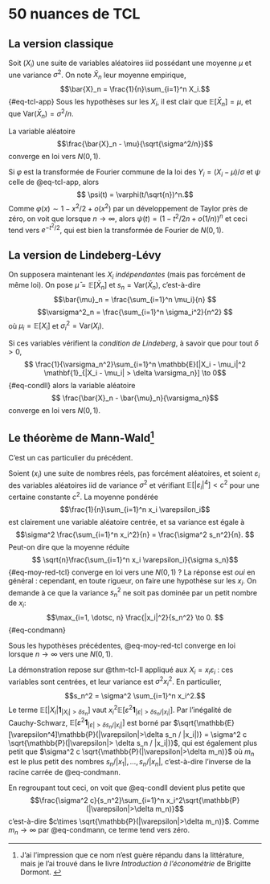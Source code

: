 # 50 nuances de TCL {#sec-tcl}

## La version classique


Soit $(X_i)$ une suite de variables aléatoires iid possédant une moyenne $\mu$ et une variance $\sigma^2$. On note $\bar{X}_n$ leur moyenne empirique, 
$$\bar{X}_n = \frac{1}{n}\sum_{i=1}^n X_i.$${#eq-tcl-app}
Sous les hypothèses sur les $X_i$, il est clair que $\mathbb{E}[\bar{X}_n] = \mu$, et que $\mathrm{Var}(\bar{X}_n) = \sigma^2/n$. 

:::{#thm-tcl_app}

La variable aléatoire $$\frac{\bar{X}_n - \mu}{\sqrt{\sigma^2/n}}$$ converge en loi vers $N(0,1)$. 

:::

:::{.proof}
Si $\varphi$ est la transformée de Fourier commune de la loi des $Y_i = (X_i - \mu)/\sigma$ et $\psi$ celle de @eq-tcl-app, alors 
$$ \psi(t) = \varphi(t/\sqrt{n})^n.$$
Comme $\varphi(x) \sim 1 - x^2/2 + o(x^2)$ par un développement de Taylor près de zéro, on voit que lorsque $n\to\infty$, alors $\psi(t) = (1 - t^2 / 2n + o(1/n))^n$ et ceci tend vers $e^{-t^2/2}$, qui est bien la transformée de Fourier de $N(0,1)$. 

:::

## La version de Lindeberg-Lévy

On supposera maintenant les $X_i$ *indépendantes* (mais pas forcément de même loi). On pose $\bar{\mu} = \mathbb{E}[\bar{X}_n]$ et $s_n = \mathrm{Var}(\bar{X}_n)$, c'est-à-dire
$$\bar{\mu}_n = \frac{\sum_{i=1}^n \mu_i}{n} $$
$$\varsigma^2_n = \frac{\sum_{i=1}^n \sigma_i^2}{n^2} $$
où $\mu_i= \mathbb{E}[X_i]$  et $\sigma_i^2 = \mathrm{Var}(X_i)$. 

:::{#thm-tcl-ll}



Si ces variables vérifient la *condition de Lindeberg*, à savoir que pour tout $\delta >0$, 
$$ \frac{1}{\varsigma_n^2}\sum_{i=1}^n \mathbb{E}[|X_i - \mu_i|^2 \mathbf{1}_{|X_i - \mu_i| > \delta \varsigma_n}] \to 0$${#eq-condll}
alors la variable aléatoire
$$ \frac{\bar{X}_n - \bar{\mu}_n}{\varsigma_n}$$
converge en loi vers $N(0,1)$. 

:::


## Le théorème de Mann-Wald^[J'ai l'impression que ce nom n'est guère répandu dans la littérature, mais je l'ai trouvé dans le livre *Introduction à l'économétrie* de Brigitte Dormont. ]

C'est un cas particulier du précédent.

Soient $(x_i)$ une suite de nombres réels, pas forcément aléatoires, et soient $\varepsilon_i$ des variables aléatoires iid de variance $\sigma^2$ et vérifiant $\mathbb{E}[|\varepsilon_i|^4]<c^2$ pour une certaine constante $c^2$. La moyenne pondérée
$$\frac{1}{n}\sum_{i=1}^n x_i \varepsilon_i$$
est clairement une variable aléatoire centrée, et sa variance est égale à 
$$\sigma^2 \frac{\sum_{i=1}^n x_i^2}{n} = \frac{\sigma^2 s_n^2}{n}. $$
Peut-on dire que la moyenne réduite 
$$ \sqrt{n}\frac{\sum_{i=1}^n x_i \varepsilon_i}{\sigma s_n}$${#eq-moy-red-tcl}
converge en loi vers une $N(0,1)$ ? La réponse est *oui* en général : cependant, en toute rigueur, on faire une hypothèse sur les $x_i$. On demande à ce que la variance $s_n^2$ ne soit pas dominée par un petit nombre de $x_i$:
$$\max_{i=1, \dotsc, n} \frac{|x_i|^2}{s_n^2} \to 0. $${#eq-condmann}

:::{#thm-mann-wald}

Sous les hypothèses précédentes, @eq-moy-red-tcl converge en loi lorsque $n\to\infty$ vers une $N(0,1)$. 

:::

:::{.proof}


La démonstration repose sur @thm-tcl-ll appliqué aux $X_i = x_i \varepsilon_i$ : ces variables sont centrées, et leur variance est $\sigma^2 x_i^2$. En particulier, 
$$s_n^2 = \sigma^2 \sum_{i=1}^n x_i^2.$$
Le terme $\mathbb{E}[|X_i|\mathbf{1}_{|X_i|>\delta s_n}]$ vaut $x_i^2 \mathbb{E}[\varepsilon^2 \mathbf{1}_{|\varepsilon|>\delta s_n / |x_i|}]$. Par l'inégalité de Cauchy-Schwarz, $\mathbb{E}[\varepsilon^2 \mathbf{1}_{|\varepsilon|>\delta s_n / |x_i|}]$ est borné par $\sqrt{\mathbb{E}[\varepsilon^4]\mathbb{P}(|\varepsilon|>\delta s_n / |x_i|)} = \sigma^2 c \sqrt{\mathbb{P}(|\varepsilon|> \delta s_n / |x_i|)}$, qui est également plus petit que $\sigma^2 c \sqrt{\mathbb{P}(|\varepsilon|>\delta m_n)}$ où $m_n$ est le plus petit des nombres $s_n/|x_1|, \dotsc, s_n/|x_n|$, c'est-à-dire l'inverse de la racine carrée de @eq-condmann. 


En regroupant tout ceci, on voit que @eq-condll devient plus petite que 
$$\frac{\sigma^2 c}{s_n^2}\sum_{i=1}^n x_i^2\sqrt{\mathbb{P}(|\varepsilon|>\delta m_n)}$$
c'est-à-dire $c\times \sqrt{\mathbb{P}(|\varepsilon|>\delta m_n)}$. Comme $m_n\to \infty$ par @eq-condmann, ce terme tend vers zéro. 

:::